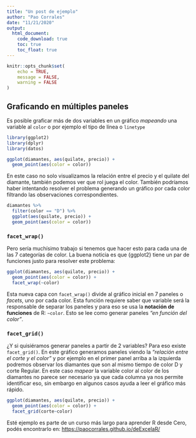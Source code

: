 ```yaml
---
title: "Un post de ejemplo"
author: "Pao Corrales"
date: "11/21/2020"
output:
  html_document:
    code_download: true
    toc: true
    toc_float: true
---
```


```r
knitr::opts_chunk$set(
	echo = TRUE,
	message = FALSE,
	warning = FALSE
)
```

## Graficando en múltiples paneles

Es posible graficar más de dos variables en un gráfico *mapeando* una variable al `color` o por ejemplo el tipo de línea o `linetype`

```r
library(ggplot2)
library(dplyr)
library(datos)

ggplot(diamantes, aes(quilate, precio)) +
  geom_point(aes(color = color))
```

En este caso no solo visualizamos la relación entre el precio y el quilate del diamante, también podemos ver que rol juega el color. También podríamos haber intentando resolver el problema generando un gráfico por cada color filtrando las observaciones correspondientes.

```r
diamantes %>% 
  filter(color == "D") %>% 
  ggplot(aes(quilate, precio)) +
  geom_point(aes(color = color))

```

### `facet_wrap()`

Pero sería muchísimo trabajo si tenemos que hacer esto para cada una de las 7 categorías de color. La buena noticia es que {ggplot2} tiene un par de funciones justo para resolver este problema:

```r
ggplot(diamantes, aes(quilate, precio)) +
  geom_point(aes(color = color)) +
  facet_wrap(~color)
```

Esta nueva capa con `facet_wrap()` divide al gráfico inicial en 7 paneles o *facets*, uno por cada color. Esta función requiere saber que variable será la responsable de separar los paneles y para eso se usa la **notación de funciones** de R: `~color`. Esto se lee como generar paneles *"en función del color"*.

### `facet_grid()`

¿Y si quisiéramos generar paneles a partir de 2 variables? Para eso existe `facet_grid()`. En este gráfico generamos paneles viendo la *"relación entre el corte y el color"* y por ejemplo en el primer panel arriba a la izquierda podremos observar los diamantes que son al mismo tiempo de color D y corte Regular. En este caso *mapear* la variable color al color de los diamantes no parece ser necesario ya que cada columna ya nos permite identificar eso, sin embargo en algunos casos ayuda a leer el gráfico más rápido. 

```r
ggplot(diamantes, aes(quilate, precio)) +
  geom_point(aes(color = color)) +
  facet_grid(corte~color)
```


Esté ejemplo es parte de un curso más largo para aprender R desde Cero, podés encontrarlo en: [https://paocorrales.github.io/deExcelaR/](https://paocorrales.github.io/deExcelaR/)
